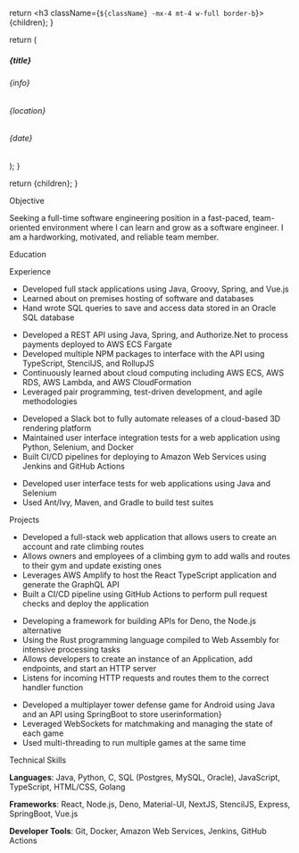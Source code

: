 
  return <h3 className={`${className} -mx-4 mt-4 w-full border-b`}>{children}</h3>;
}

  return (
    <div className="flex items-center justify-between flex-wrap my-1">
      <div>
        <h5 className="text-semibold">{title}</h5>
        <h6 className="italic -mÏt-3">{info}</h6>
      </div>
      <div className="text-right">
        <h6>{location}</h6>
        <h6 className="italic -mt-3">{date}</h6>
      </div>
    </div>
  );
}

  return <Page pageTitle="My Resume">{children}</Page>;
}

<Section>Objective</Section>

Seeking a full-time software engineering position in a fast-paced, team-oriented environment where I can learn and grow as a software engineer. I am a hardworking, motivated, and reliable team member.

<Section>Education</Section>

<SubSection
  title="Iowa State University"
  location="Ames, IA"
  info="Bachelor of Science in Software Engineering"
  date="August 2017 - May 2021"
/>

<Section>Experience</Section>

<SubSection
  title="Rain and Hail Insurance"
  location="Johnston, IA"
  info="Programmer Intern"
  date="December 2020 – Present"
/>

- Developed full stack applications using Java, Groovy, Spring, and Vue.js
- Learned about on premises hosting of software and databases
- Hand wrote SQL queries to save and access data stored in an Oracle SQL database

<SubSection
  title="Source Allies, Inc"
  location="Urbandale, IA"
  info="Software Engineering Apprentice"
  date="May 2020 – November 2020"
/>

- Developed a REST API using Java, Spring, and Authorize.Net to process payments deployed to AWS ECS Fargate
- Developed multiple NPM packages to interface with the API using TypeScript, StencilJS, and RollupJS
- Continuously learned about cloud computing including AWS ECS, AWS RDS, AWS Lambda, and AWS CloudFormation
- Leveraged pair programming, test-driven development, and agile methodologies

<SubSection
  title="Vertex Software, LLC"
  location="Ames, IA"
  info="Software Quality Assurance Intern"
  date="October 2019 - April 2020"
/>

- Developed a Slack bot to fully automate releases of a cloud-based 3D rendering platform
- Maintained user interface integration tests for a web application using Python, Selenium, and Docker
- Built CI/CD pipelines for deploying to Amazon Web Services using Jenkins and GitHub Actions

<SubSection
  title="Maverick Software Consulting"
  location="Ames, IA"
  info="Test Automation Engineering Intern"
  date="April 2019 - October 2019"
/>

- Developed user interface tests for web applications using Java and Selenium
- Used Ant/Ivy, Maven, and Gradle to build test suites

<Section>Projects</Section>

<SubSection
  title="Route Rating"
  location=""
  info="React, TypeScript, AWS Amplify, DynamoDB, Material UI, GraphQL"
  date="August 2019 - Present"
/>

- Developed a full-stack web application that allows users to create an account and rate climbing routes
- Allows owners and employees of a climbing gym to add walls and routes to their gym and update existing ones
- Leverages AWS Amplify to host the React TypeScript application and generate the GraphQL API
- Built a CI/CD pipeline using GitHub Actions to perform pull request checks and deploy the application

<SubSection
  title="Lapi"
  location=""
  info="TypeScript, Deno"
  date="September 2020 - Present"
/>

- Developing a framework for building APIs for Deno, the Node.js alternative
- Using the Rust programming language compiled to Web Assembly for intensive processing tasks
- Allows developers to create an instance of an Application, add endpoints, and start an HTTP server
- Listens for incoming HTTP requests and routes them to the correct handler function

<SubSection
  title="Tower Defense"
  location=""
  info="Java, SpringBoot, WebSockets, MySQL, Maven, Android"
  date="August 2019 - December 2019"
/>

- Developed a multiplayer tower defense game for Android using Java and an API using SpringBoot to store userinformation}
- Leveraged WebSockets for matchmaking and managing the state of each game
- Used multi-threading to run multiple games at the same time

<Section className="mb-1">Technical Skills</Section>

**Languages**: Java, Python, C, SQL (Postgres, MySQL, Oracle), JavaScript, TypeScript, HTML/CSS, Golang

**Frameworks**: React, Node.js, Deno, Material-UI, NextJS, StencilJS, Express, SpringBoot, Vue.js

**Developer Tools**: Git, Docker, Amazon Web Services, Jenkins, GitHub Actions
